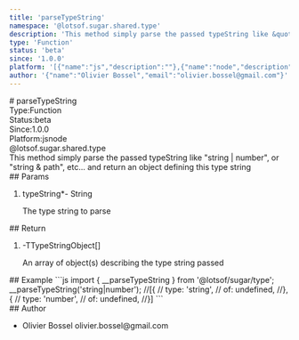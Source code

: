 ```yaml
---
title: 'parseTypeString'
namespace: '@lotsof.sugar.shared.type'
description: 'This method simply parse the passed typeString like &quot;string | number&quot;, or &quot;string &amp; path&quot;, etc... and return an object defining this type string'
type: 'Function'
status: 'beta'
since: '1.0.0'
platform: '[{"name":"js","description":""},{"name":"node","description":""}]'
author: '{"name":"Olivier Bossel","email":"olivier.bossel@gmail.com"}'
---
```

<div class="docmap-mdx">
# parseTypeString
<div class="_metas">
<div class="_type"><span class="_type-label">Type:</span><span class="_type-value">Function</span></div>
<div class="_status"><span class="_status-label">Status:</span><span class="_status-value -beta">beta</span></div>
<div class="_since"><span class="_since-label">Since:</span><span class="_since-value">1.0.0</span></div>
<div class="_platform"><span class="_platform-label">Platform:</span><span class="_platform-value -js">js</span><span class="_platform-value -node">node</span></div>
</div>
<div class="_namespace">@lotsof.sugar.shared.type</div>
<div class="_description typo-lead typo-format">
This method simply parse the passed typeString like &quot;string | number&quot;, or &quot;string &amp; path&quot;, etc... and return
an object defining this type string
</div>
<div class="_params">
## Params
<ol class="_list">
<li class="_item">
<span class="_name">typeString<span class="_required">*</span></span><span class="_default">-</span> <span class="_type">String</span>
<p class="_description">The type string to parse</p>
</li>
</ol>
</div>
<div class="_return">
## Return
<ol class="_list">
<li class="_item">
<span class="_default">-</span><span class="_type">TTypeStringObject&lsqb;&rsqb;</span>
<p class="_description">An array of object&lpar;s&rpar; describing the type string passed</p>
</li>
</ol>
</div>
<div class="_examples">
## Example
```js
import { __parseTypeString } from '@lotsof/sugar/type';
__parseTypeString('string|number');
//[{
//   type: 'string',
//   of: undefined,
//}, {
//   type: 'number',
//   of: undefined,
//}]
```
</div>
<div class="_author">
## Author
<ul class="_list">
<li class="_item">
<span class="_name">Olivier Bossel</span>
<span class="_email">olivier.bossel@gmail.com</span>
</li>
</ul>
</div>
</div>